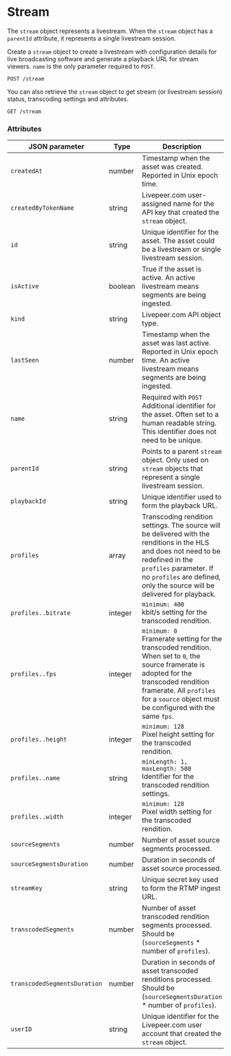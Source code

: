 
<DocsLayout>

# Stream

The `stream` object represents a livestream. When the `stream` object has a
`parentId` attribute, it represents a single livestream session.

Create a `stream` object to create a livestream with configuration details for
live broadcasting software and generate a playback URL for stream viewers.
`name` is the only parameter required to `POST`.

`POST /stream`

You can also retrieve the `stream` object to get stream (or livestream session)
status, transcoding settings and attributes.

`GET /stream`

### Attributes

| JSON parameter               | Type    | Description                                                                                                                                                                                                                              |
| ---------------------------- | ------- | ---------------------------------------------------------------------------------------------------------------------------------------------------------------------------------------------------------------------------------------- |
| `createdAt`                  | number  | Timestamp when the asset was created. Reported in Unix epoch time.                                                                                                                                                                       |
| `createdByTokenName`         | string  | Livepeer.com user-assigned name for the API key that created the `stream` object.                                                                                                                                                        |
| `id`                         | string  | Unique identifier for the asset. The asset could be a livestream or single livestream session.                                                                                                                                           |
| `isActive`                   | boolean | True if the asset is active. An active livestream means segments are being ingested.                                                                                                                                                     |
| `kind`                       | string  | Livepeer.com API object type.                                                                                                                                                                                                            |
| `lastSeen`                   | number  | Timestamp when the asset was last active. Reported in Unix epoch time. An active livestream means segments are being ingested.                                                                                                           |
| `name`                       | string  | Required with `POST`<br />Additional identifier for the asset. Often set to a human readable string. This identifier does not need to be unique.                                                                                         |
| `parentId`                   | string  | Points to a parent `stream` object. Only used on `stream` objects that represent a single livestream session.                                                                                                                            |
| `playbackId`                 | string  | Unique identifier used to form the playback URL.                                                                                                                                                                                         |
| `profiles`                   | array   | Transcoding rendition settings. The source will be delivered with the renditions in the HLS and does not need to be redefined in the `profiles` parameter. If no `profiles` are defined, only the source will be delivered for playback. |
| `profiles..bitrate`          | integer | `minimum: 400`<br />kbit/s setting for the transcoded rendition.                                                                                                                                                                         |
| `profiles..fps`              | integer | `minimum: 0`<br />Framerate setting for the transcoded rendition. When set to `0`, the source framerate is adopted for the transcoded rendition framerate. All `profiles` for a `source` object must be configured with the same `fps`.  |
| `profiles..height`           | integer | `minimum: 128`<br />Pixel height setting for the transcoded rendition.                                                                                                                                                                   |
| `profiles..name`             | string  | `minLength: 1, maxLength: 500`<br />Identifier for the transcoded rendition settings.                                                                                                                                                    |
| `profiles..width`            | integer | `minimum: 128`<br />Pixel width setting for the transcoded rendition.                                                                                                                                                                    |
| `sourceSegments`             | number  | Number of asset source segments processed.                                                                                                                                                                                               |
| `sourceSegmentsDuration`     | number  | Duration in seconds of asset source processed.                                                                                                                                                                                           |
| `streamKey`                  | string  | Unique secret key used to form the RTMP ingest URL.                                                                                                                                                                                      |
| `transcodedSegments`         | number  | Number of asset transcoded rendition segments processed. Should be (`sourceSegments` \* number of `profiles`).                                                                                                                           |
| `transcodedSegmentsDuration` | number  | Duration in seconds of asset transcoded renditions processed. Should be (`sourceSegmentsDuration` \* number of `profiles`).                                                                                                              |
| `userID`                     | string  | Unique identifier for the Livepeer.com user account that created the `stream` object.                                                                                                                                                    |

</DocsLayout>
